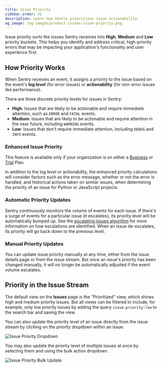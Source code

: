 ```yaml
---
title: Issue Priority
sidebar_order: 31
description: Learn how Sentry prioritizes issue actionability.
og_image: /og-images/product-issues-issue-priority.png
---
```


Issue priority sorts the issues Sentry receives into **High**, **Medium** and **Low** priority buckets. This helps you identify and address critical, high-priority errors that may be impacting your application's functionality and user experience first.

## How Priority Works

When Sentry receives an event, it assigns a priority to the issue based on the event's **log level** (for error issues) or **actionability** (for non-error issues like performance).

There are three discrete priority levels for issues in Sentry:

- **High**: Issues that are likely to be actionable and require immediate attention, such as `ERROR` and `FATAL` events.
- **Medium**: Issues that are likely to be actionable and require attention in the near future, including `WARNING` events.
- **Low**: Issues that don't require immediate attention, including `DEBUG` and `INFO` events.

### Enhanced Issue Priority

<Alert>

This feature is available only if your organization is on either a [Business](https://sentry.io/pricing/) or [Trial](/pricing/#product-trials) Plan.

</Alert>

In addition to the log level or actionability, the enhanced priority calculations will consider factors such as the error message, whether or not the error is handled, and historical actions taken on similar issues, when determining the priority of an issue for Python or JavaScript projects.

### Automatic Priority Updates

Sentry continuously monitors the volume of events for each issue. If there's a surge of events for a particular issue (it escalates), its priority level will be automatically bumped up. See the [escalating issues algorithm](/product/issues/states-triage/escalating-issues/) for more information on how escalations are identified. When an issue de-escalates, its priority will go back down to the previous level.

### Manual Priority Updates

You can update issue priority manually at any time, either from the issue details page or from the issue stream. But once an issue's priority has been changed manually, it will no longer be automatically adjusted if the event volume escalates.

## Priority in the Issue Stream

The default view on the **Issues** page is the "Prioritized" view, which shows high and medium priority issues. But all views can be filtered to include, for example, only low priority issues by adding the query `issue.priority:low` to the search bar and saving the view.

You can also update the priority level of an issue directly from the issue stream by clicking on the priority dropdown within an issue.

![Issue Priority Dropdown](/product/issues/issue-priority/issue-priority-dropdown.png)

You may also update the priority level of multiple issues at once by selecting them and using the bulk action dropdown.

![Issue Priority Bulk Update](/product/issues/issue-priority/issue-priority-bulk-edit.png)
